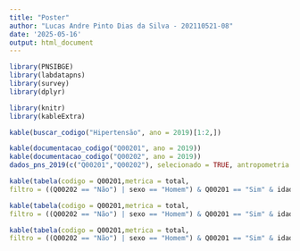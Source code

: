 ```yaml
---
title: "Poster"
author: "Lucas Andre Pinto Dias da Silva - 202110521-08"
date: '2025-05-16'
output: html_document
---
```


```r
library(PNSIBGE)
library(labdatapns)
library(survey)
library(dplyr)

library(knitr)
library(kableExtra)

```


```r
kable(buscar_codigo("Hipertensão", ano = 2019)[1:2,])
```



```r
kable(documentacao_codigo("Q00201", ano = 2019))
kable(documentacao_codigo("Q00202", ano = 2019))
dados_pns_2019(c("Q00201","Q00202"), selecionado = TRUE, antropometria = FALSE)
```



```r
kable(tabela(codigo = Q00201,metrica = total,
filtro = ((Q00202 == "Não") | sexo == "Homem") & Q00201 == "Sim" & idade >= 18))

kable(tabela(codigo = Q00201,metrica = total,
filtro = ((Q00202 == "Não") | sexo == "Homem") & Q00201 == "Sim" & idade >= 18, desagregar = sexo))

kable(tabela(codigo = Q00201,metrica = total,
filtro = ((Q00202 == "Não") | sexo == "Homem") & Q00201 == "Sim" & idade >= 18, desagregar = sexo + domicilio))
```



```r

```
